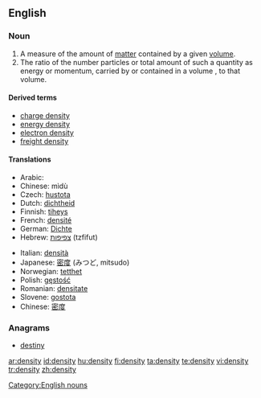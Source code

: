 ==English==

===Noun===
{{en-noun|pl=densities}}

# A measure of the amount of [[matter]] contained by a given [[volume]].
# The ratio of the number particles or total amount of such a quantity as energy or momentum, carried by or contained in a volume , to that volume.

====Derived terms====
{{top}}
* [[charge density]]
* [[energy density]]
* [[electron density]]
* [[freight density]]
{{bottom}}

====Translations====
{{top}}
* Arabic: {{ARchar|[[كثافة]]}}
* Chinese: mìdù
* Czech: [[hustota]] {{f}}
* Dutch: [[dichtheid]]
* Finnish: [[tiheys]]
* French: [[densité]] {{f}}
* German: [[Dichte]]
* Hebrew: [[צפיפות]] (tzfifut) {{f}}
{{mid}}
* Italian: [[densità]] {{f}}
* Japanese: [[密度]] (みつど, mitsudo)
* Norwegian: [[tetthet]] {{f}}
* Polish: [[gęstość]] {{f}}
* Romanian: [[densitate]] {{f}}
* Slovene: [[gostota]] {{f}}
* Chinese: [[密度]] {{f}}
{{bottom}}

===Anagrams===
* [[destiny]]

[[Category:English nouns]]

[[ar:density]]
[[id:density]]
[[hu:density]]
[[fi:density]]
[[ta:density]]
[[te:density]]
[[vi:density]]
[[tr:density]]
[[zh:density]]